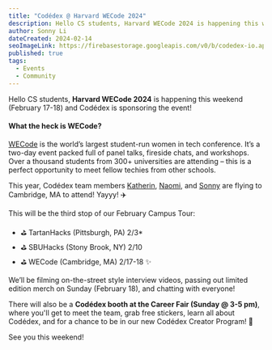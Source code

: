 ```yaml
---
title: "Codédex @ Harvard WECode 2024"
description: Hello CS students, Harvard WECode 2024 is happening this weekend (February 17-18) and Codédex is sponsoring the event! 
author: Sonny Li
dateCreated: 2024-02-14
seoImageLink: https://firebasestorage.googleapis.com/v0/b/codedex-io.appspot.com/o/blogs%2Fwecode-2024%2Fbanner.gif?alt=media&token=949bc66d-419d-4833-ac46-40503332f2a1
published: true
tags:
  - Events
  - Community
---
```


Hello CS students, **Harvard WECode 2024** is happening this weekend (February 17-18) and Codédex is sponsoring the event! 

#### What the heck is WECode?

[WECode](https://www.harvardwecode.com) is the world’s largest student-run women in tech conference. It’s a two-day event packed full of panel talks, fireside chats, and workshops. Over a thousand students from 300+ universities are attending – this is a perfect opportunity to meet fellow techies from other schools.

This year, Codédex team members [Katherin](https://www.linkedin.com/in/katherin-s-29970a124), [Naomi](https://www.linkedin.com/in/naomixlee), and [Sonny](https://www.linkedin.com/in/sonnynomnom) are flying to Cambridge, MA to attend! Yayyy! ✈️

This will be the third stop of our February Campus Tour:

- ⛳️ TartanHacks (Pittsburgh, PA) 2/3* 
- ⛳️ SBUHacks (Stony Brook, NY) 2/10 
- ⛳️ WECode (Cambridge, MA) 2/17-18 ✨

We’ll be filming on-the-street style interview videos, passing out limited edition merch on Sunday (February 18), and chatting with everyone! 

There will also be a **Codédex booth at the Career Fair (Sunday @ 3-5 pm)**, where you'll get to meet the team, grab free stickers, learn all about Codédex, and for a chance to be in our new Codédex Creator Program! 👀

See you this weekend!
